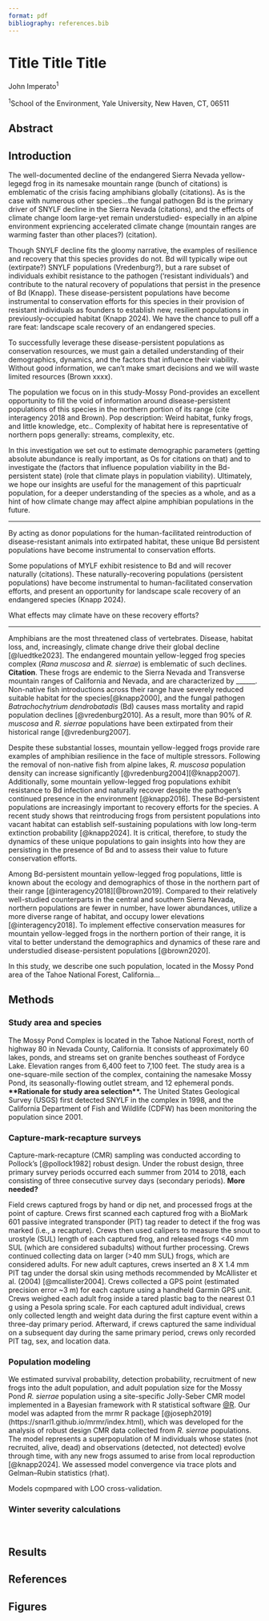 ```yaml
---
format: pdf
bibliography: references.bib
---
```


# Title Title Title

John Imperato^1^

^1^School of the Environment, Yale University, New Haven, CT, 06511

## Abstract

## Introduction

The well-documented decline of the endangered Sierra Nevada yellow-legegd frog in its namesake mountain range (bunch of citations) is emblematic of the crisis facing amphibians globally (citations). As is the case with numerous other species...the fungal pathogen Bd is the primary driver of SNYLF decline in the Sierra Nevada (citations), and the effects of climate change loom large-yet remain understudied- especially in an alpine environment expriencing accelerated climate change (mountain ranges are warming faster than other places?) (citation).

Though SNYLF decline fits the gloomy narrative, the examples of resilience and recovery that this species provides do not. Bd will typically wipe out (extirpate?) SNYLF populations (Vredenburg?), but a rare subset of individuals exhibit resistance to the pathogen ('resistant individuals') and contribute to the natural recovery of populations that persist in the presence of Bd (Knapp). These disease-persistent populations have become instrumental to conservation efforts for this species in their provision of resistant individuals as founders to establish new, resilient populations in previously-occupied habitat (Knapp 2024). We have the chance to pull off a rare feat: landscape scale recovery of an endangered species.

To successfully leverage these disease-persistent populations as conservation resources, we must gain a detailed understanding of their demographics, dynamics, and the factors that influence their viability. Without good information, we can't make smart decisions and we will waste limited resources (Brown xxxx).

The population we focus on in this study-Mossy Pond-provides an excellent opportunity to fill the void of information around disease-persistent populations of this species in the northern portion of its range (cite interagency 2018 and Brown). Pop description: Weird habitat, funky frogs, and little knowledge, etc.. Complexity of habitat here is representative of northern pops generally: streams, complexity, etc.

In this investigation we set out to estimate demographic parameters (getting absolute abundance is really important, as Os for citations on that) and to investigate the (factors that influence population viability in the Bd-persistent state) (role that climate plays in population viability). Ultimately, we hope our insights are useful for the management of this paprticualr population, for a deeper understanding of the species as a whole, and as a hint of how climate change may affect alpine amphibian populations in the future.

--------------------------------

By acting as donor populations for the human-facilitated reintroduction of disease-resistant animals into extirpated habitat, these unique Bd persistent populations have become instrumental to conservation efforts.

Some populations of MYLF exhibit resistence to Bd and will recover naturally (citations). These naturally-recovering populations (persistent populations) have become instrumental to human-facilitated conservation efforts, and present an opportunity for landscape scale recovery of an endangered species (Knapp 2024).

What effects may climate have on these recovery efforts?

-------------------------------------------

Amphibians are the most threatened class of vertebrates. Disease, habitat loss, and, increasingly, climate change drive their global decline [@luedtke2023]. The endangered mountain yellow-legged frog species complex (*Rana muscosa* and *R. sierrae*) is emblematic of such declines. **Citation**. These frogs are endemic to the Sierra Nevada and Transverse mountain ranges of California and Nevada, and are characterized by \_\_\_\_\_\_. Non-native fish introductions across their range have severely reduced suitable habitat for the species[@knapp2000], and the fungal pathogen *Batrachochytrium dendrobatadis* (Bd) causes mass mortality and rapid population declines [@vredenburg2010]. As a result, more than 90% of *R. muscosa* and *R. sierrae* populations have been extirpated from their historical range [@vredenburg2007].

Despite these substantial losses, mountain yellow-legged frogs provide rare examples of amphibian resilience in the face of multiple stressors. Following the removal of non-native fish from alpine lakes, *R. muscosa* population density can increase significantly [@vredenburg2004][@knapp2007]. Additionally, some mountain yellow-legged frog populations exhibit resistance to Bd infection and naturally recover despite the pathogen's continued presence in the environment [@knapp2016]. These Bd-persistent populations are increasingly important to recovery efforts for the species. A recent study shows that reintroducing frogs from persistent populations into vacant habitat can establish self-sustaining populations with low long-term extinction probability [@knapp2024]. It is critical, therefore, to study the dynamics of these unique populations to gain insights into how they are persisting in the presence of Bd and to assess their value to future conservation efforts.

Among Bd-persistent mountain yellow-legged frog populations, little is known about the ecology and demographics of those in the northern part of their range [@interagency2018][@brown2019]. Compared to their relatively well-studied counterparts in the central and southern Sierra Nevada, northern populations are fewer in number, have lower abundances, utilize a more diverse range of habitat, and occupy lower elevations [@interagency2018]. To implement effective conservation measures for mountain yellow-legged frogs in the northern portion of their range, it is vital to better understand the demographics and dynamics of these rare and understudied disease-persistent populations [@brown2020].

In this study, we describe one such population, located in the Mossy Pond area of the Tahoe National Forest, California...

## Methods

### Study area and species

The Mossy Pond Complex is located in the Tahoe National Forest, north of highway 80 in Nevada County, California. It consists of approximately 60 lakes, ponds, and streams set on granite benches southeast of Fordyce Lake. Elevation ranges from 6,400 feet to 7,100 feet. The study area is a one-square-mile section of the complex, containing the namesake Mossy Pond, its seasonally-flowing outlet stream, and 12 ephemeral ponds. **\*\*Rationale for study area selection\*\*.** The United States Geological Survey (USGS) first detected SNYLF in the complex in 1998, and the California Department of Fish and Wildlife (CDFW) has been monitoring the population since 2001. 

### Capture-mark-recapture surveys

Capture-mark-recapture (CMR) sampling was conducted according to Pollock's [@pollock1982] robust design. Under the robust design, three primary survey periods occurred each summer from 2014 to 2018, each consisting of three consecutive survey days (secondary periods). **More needed?**

Field crews captured frogs by hand or dip net, and processed frogs at the point of capture. Crews first scanned each captured frog with a BioMark 601 passive integrated transponder (PIT) tag reader to detect if the frog was marked (i.e., a recapture). Crews then used calipers to measure the snout to urostyle (SUL) length of each captured frog, and released frogs \<40 mm SUL (which are considered subadults) without further processing. Crews continued collecting data on larger (\>40 mm SUL) frogs, which are considered adults. For new adult captures, crews inserted an 8 X 1.4 mm PIT tag under the dorsal skin using methods recommended by McAllister et al. (2004) [@mcallister2004]. Crews collected a GPS point (estimated precision error \~3 m) for each capture using a handheld Garmin GPS unit. Crews weighed each adult frog inside a tared plastic bag to the nearest 0.1 g using a Pesola spring scale. For each captured adult individual, crews only collected length and weight data during the first capture event within a three-day primary period. Afterward, if crews captured the same individual on a subsequent day during the same primary period, crews only recorded PIT tag, sex, and location data. 

### Population modeling

We estimated survival probability, detection probability, recruitment of new frogs into the adult population, and adult population size for the Mossy Pond *R. sierrae* population using a site-specific Jolly-Seber CMR model implemented in a Bayesian framework with R statistical software [\@R](v4.4.2). Our model was adapted from the mrmr R package [@joseph2019] (https://snarl1.github.io/mrmr/index.html), which was developed for the analysis of robust design CMR data collected from *R. sierrae* populations. The model represents a superpopulation of M individuals whose states (not recruited, alive, dead) and observations (detected, not detected) evolve through time, with any new frogs assumed to arise from local reproduction [@knapp2024]. We assessed model convergence via trace plots and Gelman–Rubin statistics (rhat).

Models copmpared with LOO cross-validation.

### Winter severity calculations

\

## Results

## References

## Figures
